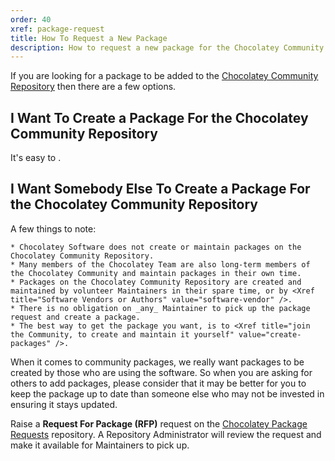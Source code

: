 ```yaml
---
order: 40
xref: package-request
title: How To Request a New Package
description: How to request a new package for the Chocolatey Community Repository.
---
```


If you are looking for a package to be added to the [Chocolatey Community Repository](https://community.chocolatey.org/packages) then there are a few options.

## I Want To Create a Package For the Chocolatey Community Repository

It's easy to <Xref title="create and maintain packages" value="create-packages" />.

## I Want Somebody Else To Create a Package For the Chocolatey Community Repository

<Callout type="info">
    A few things to note:
    
    * Chocolatey Software does not create or maintain packages on the Chocolatey Community Repository.
    * Many members of the Chocolatey Team are also long-term members of the Chocolatey Community and maintain packages in their own time.
    * Packages on the Chocolatey Community Repository are created and maintained by volunteer Maintainers in their spare time, or by <Xref title="Software Vendors or Authors" value="software-vendor" />.
    * There is no obligation on _any_ Maintainer to pick up the package request and create a package.
    * The best way to get the package you want, is to <Xref title="join the Community, to create and maintain it yourself" value="create-packages" />.
</Callout>

When it comes to community packages, we really want packages to be created by those who are using the software. So when you are asking for others to add packages, please consider that it may be better for you to keep the package up to date than someone else who may not be invested in ensuring it stays updated.

Raise a **Request For Package (RFP)** request on the [Chocolatey Package Requests](https://github.com/chocolatey/chocolatey-package-requests) repository. A Repository Administrator will review the request and make it available for Maintainers to pick up.

